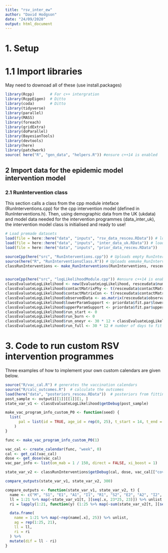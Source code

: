 ```yaml
---
title: "rsv_inter_ew"
author: "David Hodgson"
date: "24/09/2020"
output: html_document
---
```



# 1. Setup 
# 1.1 Import libraries
May need to downoad all of these (use install.packages)
```r

library(Rcpp)       # For c++ intergration
library(RcppEigen)  # Ditto
library(coda)       # Ditto
library(tidyverse)
library(parallel)
library(MASS)
library(foreach)
library(gridExtra)
library(doParallel)
library(BayesianTools)
library(devtools)
library(here)
library(patchwork)
source( here("R", "gen_data", "helpers.R")) #ensure c++14 is enabled

```


## 2 Import data for the epidemic model intervention model
### 2.1 RunIntervention class

This section calls a class from the cpp module inteface (RunInterventions.cpp) for the cpp intervention model (defined in RunInterventions.h).
Then, using demographic data from the UK (ukdata) and model data needed for the intervention programmes (data_inter_uk), the intervention model class is initialised and ready to use! 

```r


# Load premade datasets
load(file = here::here("data", "inputs", "rsv_data_resceu.RData")) # loads resceudata
load(file = here::here("data", "inputs", "inter_data_uk.RData")) # loads data_inter_uk
load(file = here::here("data", "inputs", "prior_data_resceu.RData"))   # Load in model data, including observation data (which is made up i.e. not the same as I used in the paper).

sourceCpp(here("src", "RunInterventions.cpp")) # Uploads empty RunInterventions class
source(here("R", "RunInterventionsClass.R")) # Uploads emmake_RunInterventionspty function
classRunInterventions <- make_RunInterventions(RunInterventions, resceudata, data_inter_uk, 30 * 12 + 1, 30 * 12)


sourceCpp(here("src", "logLikelihoodModule.cpp")) #ensure c++14 is enabled
classEvaluateLogLikelihood <- new(EvaluateLogLikelihood, resceudata$numberDailyLiveBirths, resceudata$population, resceudata$ageGroupBoundary) # Calls class
classEvaluateLogLikelihood$contactMatrixPhy <- t(resceudata$contactMatrixPhy)
classEvaluateLogLikelihood$contactMatrixCon <- t(resceudata$contactMatrixCon)
classEvaluateLogLikelihood$observedData <- as.matrix(resceudata$observationalData)
classEvaluateLogLikelihood$lowerParamSupport <- priordata$fit.par$lowerParSupport
classEvaluateLogLikelihood$upperParamSupport <- priordata$fit.par$upperParSupport
classEvaluateLogLikelihood$run_start <- 0
classEvaluateLogLikelihood$run_burn <- 0
classEvaluateLogLikelihood$run_oneyr <- 30 * 12 + classEvaluateLogLikelihood$run_burn
classEvaluateLogLikelihood$run_full <- 30 * 12 # number of days to fit the data and model to

```

# 3. Code to run custom RSV intervention programmes

Three examples of how to implement your own custom calendars are given below. 

```r

source("R/vac_cal.R") # generates the vaccination calendars
source("R/calc_outcomes.R")  # calculate the outcomes
load(here("data", "posteriors_resceu.RData"))  # posteriors from fitting in previous RMarkdown
post_sample <- output1[[1]][[1]][1, ]
state_var_v1 <- classEvaluateLogLikelihood$getDebug(post_sample)

make_vac_program_info_custom_P0 <- function(seed) {
  list(
      pal = list(id = TRUE, age_id = rep(0, 25), t_start = 14, t_end = 14 + 30, eff = 0.5, cov = 0.0)
    )
}

func <- make_vac_program_info_custom_P0(1)

vac_cal <- create_calendar(func, "week", 0)
cal <- get_cal(vac_cal)
dose <- get_dose(vac_cal)
vac_par_info <- list(om_mab = 1 / 150, direct = FALSE, xi_boost = 1)

state_var_v2 <- classRunInterventions$getDebug(cal, dose, vac_cal[["cov_c"]], vac_par_info, post_sample)

compare_outputs(state_var_v1, state_var_v2, 300)

```

```r

compare_outputs <- function(state_var_v1, state_var_v2, t) {
  name <- c("M", "S1", "E1", "A1", "I1", "R1", "S2", "E2", "A2", "I2", "R2", "S3", "E3", "A3", "I3", "R3", "S4", "E4", "A4", "I4", "R4")
  ll = 1:21 %>% map(~state_var_v1[t, ][seq(.x, 23*25, 23)]) %>% unlist
  ri = lapply(1:21, function(y) (1:25 %>% map(~sum(state_var_v2[t, ][seq(y + 455*(.x - 1), 24*9 + 455*(.x - 1), 24)])) %>% unlist)) %>% unlist

  data.frame( 
    name = 1:21 %>% map(~rep(name[.x], 25)) %>% unlist,
    ag = rep(1:25, 21),
    ll = ll,
    ri = ri
  ) %>%
  mutate(dif = ll - ri)
}


```